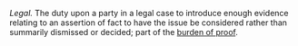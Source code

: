 ''Legal.''  The duty upon a party in a legal case to introduce enough evidence relating to an assertion of fact to have the issue be considered rather than summarily dismissed or decided; part of the [[burden of proof]].